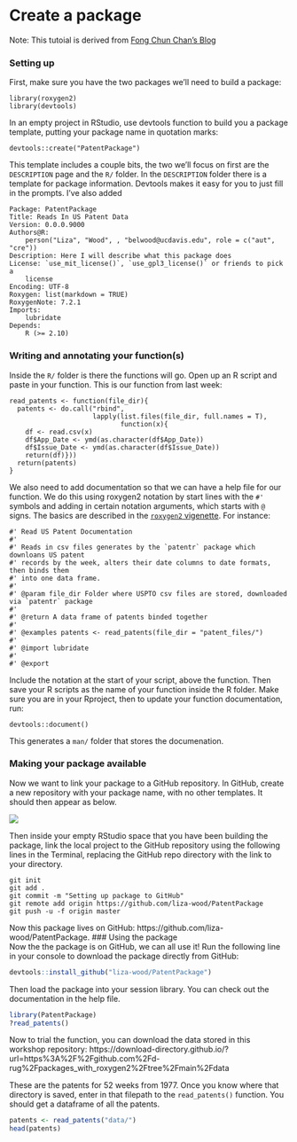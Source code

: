 # Create a package {-}

Note: This tutoial is derived from [Fong Chun Chan's Blog](https://tinyheero.github.io/jekyll/update/2015/07/26/making-your-first-R-package.html)  

### Setting up  

First, make sure you have the two packages we'll need to build a package:  

```
library(roxygen2)
library(devtools)
```

In an empty project in RStudio, use devtools function to build you a package template, putting your package name in quotation marks:  

```
devtools::create("PatentPackage")
```

This template includes a couple bits, the two we'll focus on first are the `DESCRIPTION` page and the `R/` folder. In the `DESCRIPTION` folder there is a template for package information. Devtools makes it easy for you to just fill in the prompts. I've also added 

```
Package: PatentPackage
Title: Reads In US Patent Data
Version: 0.0.0.9000
Authors@R: 
    person("Liza", "Wood", , "belwood@ucdavis.edu", role = c("aut", "cre"))
Description: Here I will describe what this package does
License: `use_mit_license()`, `use_gpl3_license()` or friends to pick a
    license
Encoding: UTF-8
Roxygen: list(markdown = TRUE)
RoxygenNote: 7.2.1
Imports: 
    lubridate
Depends: 
    R (>= 2.10)
```

### Writing and annotating your function(s)  

Inside the `R/` folder is there the functions will go. Open up an R script and paste in your function. This is our function from last week:

```
read_patents <- function(file_dir){
  patents <- do.call("rbind", 
                     lapply(list.files(file_dir, full.names = T),
                            function(x){
    df <- read.csv(x)
    df$App_Date <- ymd(as.character(df$App_Date))
    df$Issue_Date <- ymd(as.character(df$Issue_Date))
    return(df)}))
  return(patents)
}
```

We also need to add documentation so that we can have a help file for our function. We do this using roxygen2 notation by start lines with the `#'` symbols and adding in certain notation arguments, which starts with `@` signs. The basics are described in the [`roxygen2` vigenette](https://cran.r-project.org/web/packages/roxygen2/vignettes/rd.html). For instance:

```
#' Read US Patent Documentation
#'
#' Reads in csv files generates by the `patentr` package which downloans US patent
#' records by the week, alters their date columns to date formats, then binds them
#' into one data frame.
#'
#' @param file_dir Folder where USPTO csv files are stored, downloaded via `patentr` package
#'
#' @return A data frame of patents binded together
#'
#' @examples patents <- read_patents(file_dir = "patent_files/")
#'
#' @import lubridate
#'
#' @export
```

Include the notation at the start of your script, above the function. Then save your R scripts as the name of your function inside the R folder. Make sure you are in your Rproject, then to update your function documentation, run:

```
devtools::document()
```

This generates a `man/` folder that stores the documenation.

### Making your package available  

Now we want to link your package to a GitHub repository. In GitHub, create a new repository with your package name, with no other templates. It should then appear as below.

![](img/new_proj.png)

Then inside your empty RStudio space that you have been building the package, link the local project to the GitHub repository using the following lines in the Terminal, replacing the GitHub repo directory with the link to your directory.

```
git init
git add .
git commit -m "Setting up package to GitHub"
git remote add origin https://github.com/liza-wood/PatentPackage
git push -u -f origin master
```

Now this package lives on GitHub: https://github.com/liza-wood/PatentPackage. 
### Using the package   
Now the the package is on GitHub, we can all use it! Run the following line in your console to download the package directly from GitHub:  

```r
devtools::install_github("liza-wood/PatentPackage")
```

Then load the package into your session library. You can check out the documentation in the help file.  

```r
library(PatentPackage)
?read_patents()
```

Now to trial the function, you can download the data stored in this workshop repository:
https://download-directory.github.io/?url=https%3A%2F%2Fgithub.com%2Fd-rug%2Fpackages_with_roxygen2%2Ftree%2Fmain%2Fdata 

These are the patents for 52 weeks from 1977. Once you know where that directory is saved, enter in that filepath to the `read_patents()` function. You should get a dataframe of all the patents.  
```r
patents <- read_patents("data/")
head(patents)
```

